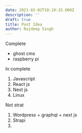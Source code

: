 ```yaml
---
date: 2021-02-02T10:19:15.000Z
description: ''
draft: true
title: Post Idea
author: Rajdeep Singh
---
```


Complete

- ghost cms
- raspberry pi

In complete

1. Javascript
2. React js
3. Next js
4. Linux

Not strat

1. Wordpress + graphql + next js
2. Strapi
3.
